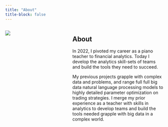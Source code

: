 ---
title: "About"
title-block: false
---

::::{.columns}

:::{.column width=40%}
![](Avatar.png){.crop-bio}
:::

:::{.column width=60%}

## About

In 2022, I pivoted my career as a piano teacher to financial analytics. Today I develop the analytics skill-sets of teams and build the tools they need to succeed.

My previous projects grapple with complex data and problems, and range full full big data natural language processing models to highly detailed parameter optimization on trading strategies. I merge my prior experience as a teacher with skills in analytics to develop teams and build the tools needed grapple with big data in a complex world.
:::

::::